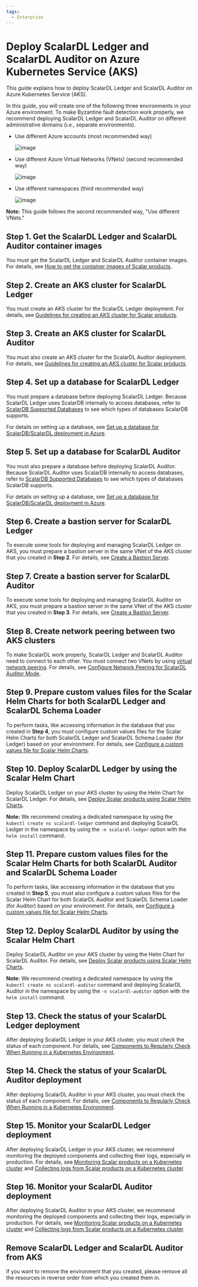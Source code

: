 ```yaml
---
tags:
  - Enterprise
---
```


# Deploy ScalarDL Ledger and ScalarDL Auditor on Azure Kubernetes Service (AKS)

This guide explains how to deploy ScalarDL Ledger and ScalarDL Auditor on Azure Kubernetes Service (AKS).

In this guide, you will create one of the following three environments in your Azure environment. To make Byzantine fault detection work properly, we recommend deploying ScalarDL Ledger and ScalarDL Auditor on different administrative domains (i.e., separate environments).

* Use different Azure accounts (most recommended way)

  ![image](images/png/AKS_ScalarDL_Auditor_Multi_Account.drawio.png)

* Use different Azure Virtual Networks (VNets) (second recommended way)

  ![image](images/png/AKS_ScalarDL_Auditor_Multi_VNet.drawio.png)

* Use different namespaces (third recommended way)

  ![image](images/png/AKS_ScalarDL_Auditor_Multi_Namespace.drawio.png)

**Note:** This guide follows the second recommended way, "Use different VNets."

## Step 1. Get the ScalarDL Ledger and ScalarDL Auditor container images

You must get the ScalarDL Ledger and ScalarDL Auditor container images. For details, see [How to get the container images of Scalar products](HowToGetContainerImages.mdx).

## Step 2. Create an AKS cluster for ScalarDL Ledger

You must create an AKS cluster for the ScalarDL Ledger deployment. For details, see [Guidelines for creating an AKS cluster for Scalar products](CreateAKSClusterForScalarProducts.mdx).

## Step 3. Create an AKS cluster for ScalarDL Auditor

You must also create an AKS cluster for the ScalarDL Auditor deployment. For details, see [Guidelines for creating an AKS cluster for Scalar products](CreateAKSClusterForScalarProducts.mdx).

## Step 4. Set up a database for ScalarDL Ledger

You must prepare a database before deploying ScalarDL Ledger. Because ScalarDL Ledger uses ScalarDB internally to access databases, refer to [ScalarDB Supported Databases](https://scalardb.scalar-labs.com/docs/latest/requirements#databases) to see which types of databases ScalarDB supports.

For details on setting up a database, see [Set up a database for ScalarDB/ScalarDL deployment in Azure](SetupDatabaseForAzure.mdx).

## Step 5. Set up a database for ScalarDL Auditor

You must also prepare a database before deploying ScalarDL Auditor. Because ScalarDL Auditor uses ScalarDB internally to access databases, refer to [ScalarDB Supported Databases](https://scalardb.scalar-labs.com/docs/latest/requirements#databases) to see which types of databases ScalarDB supports.

For details on setting up a database, see [Set up a database for ScalarDB/ScalarDL deployment in Azure](SetupDatabaseForAzure.mdx).

## Step 6. Create a bastion server for ScalarDL Ledger

To execute some tools for deploying and managing ScalarDL Ledger on AKS, you must prepare a bastion server in the same VNet of the AKS cluster that you created in **Step 2**. For details, see [Create a Bastion Server](CreateBastionServer.mdx).

## Step 7. Create a bastion server for ScalarDL Auditor

To execute some tools for deploying and managing ScalarDL Auditor on AKS, you must prepare a bastion server in the same VNet of the AKS cluster that you created in **Step 3**. For details, see [Create a Bastion Server](CreateBastionServer.mdx).

## Step 8. Create network peering between two AKS clusters

To make ScalarDL work properly, ScalarDL Ledger and ScalarDL Auditor need to connect to each other. You must connect two VNets by using [virtual network peering](https://docs.microsoft.com/en-us/azure/virtual-network/virtual-network-peering-overview). For details, see [Configure Network Peering for ScalarDL Auditor Mode](NetworkPeeringForScalarDLAuditor.mdx).

## Step 9. Prepare custom values files for the Scalar Helm Charts for both ScalarDL Ledger and ScalarDL Schema Loader

To perform tasks, like accessing information in the database that you created in **Step 4**, you must configure custom values files for the Scalar Helm Charts for both ScalarDL Ledger and ScalarDL Schema Loader (for Ledger) based on your environment. For details, see [Configure a custom values file for Scalar Helm Charts](../helm-charts/configure-custom-values-file.mdx).

## Step 10. Deploy ScalarDL Ledger by using the Scalar Helm Chart

Deploy ScalarDL Ledger on your AKS cluster by using the Helm Chart for ScalarDL Ledger. For details, see [Deploy Scalar products using Scalar Helm Charts](../helm-charts/how-to-deploy-scalar-products.mdx).

**Note:** We recommend creating a dedicated namespace by using the `kubectl create ns scalardl-ledger` command and deploying ScalarDL Ledger in the namespace by using the `-n scalardl-ledger` option with the `helm install` command.

## Step 11. Prepare custom values files for the Scalar Helm Charts for both ScalarDL Auditor and ScalarDL Schema Loader

To perform tasks, like accessing information in the database that you created in **Step 5**, you must also configure a custom values files for the Scalar Helm Chart for both ScalarDL Auditor and ScalarDL Schema Loader (for Auditor) based on your environment. For details, see [Configure a custom values file for Scalar Helm Charts](../helm-charts/configure-custom-values-file.mdx).

## Step 12. Deploy ScalarDL Auditor by using the Scalar Helm Chart

Deploy ScalarDL Auditor on your AKS cluster by using the Helm Chart for ScalarDL Auditor. For details, see [Deploy Scalar products using Scalar Helm Charts](../helm-charts/how-to-deploy-scalar-products.mdx).

**Note:** We recommend creating a dedicated namespace by using the `kubectl create ns scalardl-auditor` command and deploying ScalarDL Auditor in the namespace by using the `-n scalardl-auditor` option with the `helm install` command.

## Step 13. Check the status of your ScalarDL Ledger deployment

After deploying ScalarDL Ledger in your AKS cluster, you must check the status of each component. For details, see [Components to Regularly Check When Running in a Kubernetes Environment](RegularCheck.mdx).

## Step 14. Check the status of your ScalarDL Auditor deployment

After deploying ScalarDL Auditor in your AKS cluster, you must check the status of each component. For details, see [Components to Regularly Check When Running in a Kubernetes Environment](RegularCheck.mdx).

## Step 15. Monitor your ScalarDL Ledger deployment

After deploying ScalarDL Ledger in your AKS cluster, we recommend monitoring the deployed components and collecting their logs, especially in production. For details, see [Monitoring Scalar products on a Kubernetes cluster](K8sMonitorGuide.mdx) and [Collecting logs from Scalar products on a Kubernetes cluster](K8sLogCollectionGuide.mdx).

## Step 16. Monitor your ScalarDL Auditor deployment

After deploying ScalarDL Auditor in your AKS cluster, we recommend monitoring the deployed components and collecting their logs, especially in production. For details, see [Monitoring Scalar products on a Kubernetes cluster](K8sMonitorGuide.mdx) and [Collecting logs from Scalar products on a Kubernetes cluster](K8sLogCollectionGuide.mdx).

## Remove ScalarDL Ledger and ScalarDL Auditor from AKS

If you want to remove the environment that you created, please remove all the resources in reverse order from which you created them in.
